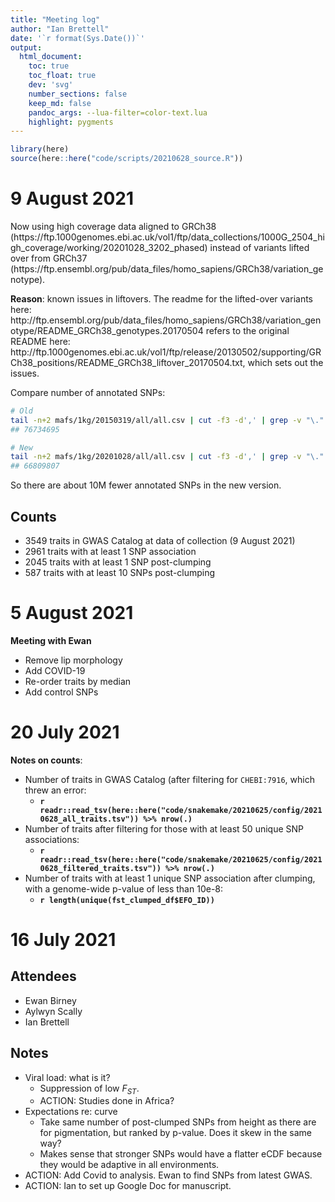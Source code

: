 ```yaml
---
title: "Meeting log"
author: "Ian Brettell"
date: '`r format(Sys.Date())`'
output:
  html_document:
    toc: true
    toc_float: true
    dev: 'svg'
    number_sections: false
    keep_md: false
    pandoc_args: --lua-filter=color-text.lua
    highlight: pygments
---
```


```r
library(here)
source(here::here("code/scripts/20210628_source.R"))
```

# 9 August 2021

Now using high coverage data aligned to GRCh38 (https://ftp.1000genomes.ebi.ac.uk/vol1/ftp/data_collections/1000G_2504_high_coverage/working/20201028_3202_phased) instead of variants lifted over from GRCh37 (https://ftp.ensembl.org/pub/data_files/homo_sapiens/GRCh38/variation_genotype).

**Reason**: known issues in liftovers. The readme for the lifted-over variants here: http://ftp.ensembl.org/pub/data_files/homo_sapiens/GRCh38/variation_genotype/README_GRCh38_genotypes.20170504 refers to the original README here: http://ftp.1000genomes.ebi.ac.uk/vol1/ftp/release/20130502/supporting/GRCh38_positions/README_GRCh38_liftover_20170504.txt, which sets out the issues.

Compare number of annotated SNPs:
```bash
# Old
tail -n+2 mafs/1kg/20150319/all/all.csv | cut -f3 -d',' | grep -v "\." | wc -l
## 76734695

# New
tail -n+2 mafs/1kg/20201028/all/all.csv | cut -f3 -d',' | grep -v "\." | wc -l
## 66809807
```

So there are about 10M fewer annotated SNPs in the new version.

## Counts

* 3549 traits in GWAS Catalog at data of collection (9 August 2021)
* 2961 traits with at least 1 SNP association
* 2045 traits with at least 1 SNP post-clumping
* 587 traits with at least 10 SNPs post-clumping

# 5 August 2021

**Meeting with Ewan**

* Remove lip morphology
* Add COVID-19
* Re-order traits by median
* Add control SNPs

# 20 July 2021

**Notes on counts**:

* Number of traits in GWAS Catalog (after filtering for `CHEBI:7916`, which threw an error:
  - **`r readr::read_tsv(here::here("code/snakemake/20210625/config/20210628_all_traits.tsv")) %>% nrow(.)`**
* Number of traits after filtering for those with at least 50 unique SNP associations:
  - **`r readr::read_tsv(here::here("code/snakemake/20210625/config/20210628_filtered_traits.tsv")) %>% nrow(.)`**
* Number of traits with at least 1 unique SNP association after clumping, with a genome-wide p-value of less than 10e-8:
  - **`r length(unique(fst_clumped_df$EFO_ID))`**

# 16 July 2021

## Attendees

* Ewan Birney
* Aylwyn Scally
* Ian Brettell

## Notes

* Viral load: what is it? 
  - Suppression of low $F_{ST}$.
  - [ACTION]{color="red"}: Studies done in Africa?
* Expectations re: curve
  - Take same number of post-clumped SNPs from height as there are for pigmentation, but ranked by p-value. Does it skew in the same way?
  - Makes sense that stronger SNPs would have a flatter eCDF because they would be adaptive in all environments.
* [ACTION]{color="red"}: Add Covid to analysis. Ewan to find SNPs from latest GWAS.
* [ACTION]{color="red"}: Ian to set up Google Doc for manuscript.
  